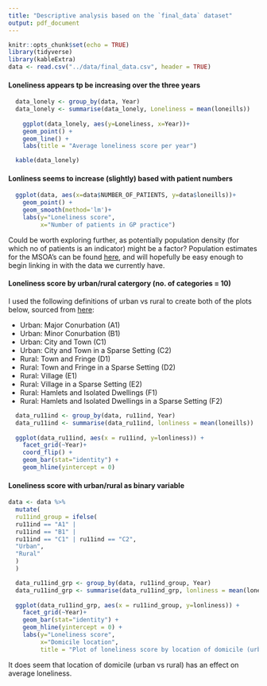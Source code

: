```yaml
---
title: "Descriptive analysis based on the `final_data` dataset"
output: pdf_document
---
```


```r
knitr::opts_chunk$set(echo = TRUE)
library(tidyverse)
library(kableExtra)
data <- read.csv("../data/final_data.csv", header = TRUE)
```

#### Loneliness appears tp be increasing over the three years
```r
  data_lonely <- group_by(data, Year)
  data_lonely <- summarise(data_lonely, Loneliness = mean(loneills)) 
  
    ggplot(data_lonely, aes(y=Loneliness, x=Year))+
    geom_point() +
    geom_line() +
    labs(title = "Average loneliness score per year")

  kable(data_lonely)
```



#### Lonliness seems to increase (slightly) based with patient numbers
```r
  ggplot(data, aes(x=data$NUMBER_OF_PATIENTS, y=data$loneills))+
    geom_point() +
    geom_smooth(method='lm')+
    labs(y="Loneliness score",
         x="Number of patients in GP practice")

```

Could be worth exploring further, as potentially population density (for which no of patients is an indicator) might be a factor? Population estimates for the MSOA's can be found [here](https://www.ons.gov.uk/peoplepopulationandcommunity/populationandmigration/populationestimates/datasets/middlesuperoutputareamidyearpopulationestimates), and will hopefully be easy enough to begin linking in with the data we currently have. 

#### Loneliness score by urban/rural catergory (no. of categories = 10)

I used the following definitions of urban vs rural to create both of the plots below, sourced from  [here](https://www.ons.gov.uk/methodology/geography/geographicalproducts/ruralurbanclassifications/2011ruralurbanclassification):

  * Urban: Major Conurbation (A1)
  * Urban: Minor Conurbation (B1)
  * Urban: City and Town (C1)
  * Urban: City and Town in a Sparse Setting (C2)
  * Rural: Town and Fringe (D1)
  * Rural: Town and Fringe in a Sparse Setting (D2)
  * Rural: Village (E1)
  * Rural: Village in a Sparse Setting (E2)
  * Rural: Hamlets and Isolated Dwellings (F1)
  * Rural: Hamlets and Isolated Dwellings in a Sparse Setting (F2)
  
```r
  data_ru11ind <- group_by(data, ru11ind, Year)
  data_ru11ind <- summarise(data_ru11ind, lonliness = mean(loneills))
  
  ggplot(data_ru11ind, aes(x = ru11ind, y=lonliness)) +
    facet_grid(~Year)+
    coord_flip() +
    geom_bar(stat="identity") +
    geom_hline(yintercept = 0) 
```

#### Loneliness score with urban/rural as binary variable
```r
data <- data %>%
  mutate(
  ru11ind_group = ifelse(
  ru11ind == "A1" |
  ru11ind == "B1" |
  ru11ind == "C1" | ru11ind == "C2",
  "Urban",
  "Rural"
  )
  )

  data_ru11ind_grp <- group_by(data, ru11ind_group, Year)
  data_ru11ind_grp <- summarise(data_ru11ind_grp, lonliness = mean(loneills))
  
  ggplot(data_ru11ind_grp, aes(x = ru11ind_group, y=lonliness)) +
    facet_grid(~Year)+
    geom_bar(stat="identity") +
    geom_hline(yintercept = 0) +
    labs(y="Loneliness score",
         x="Domicile location",
         title = "Plot of loneliness score by location of domicile (urban vs rural)")
```

It does seem that location of domicile (urban vs rural) has an effect on average loneliness.